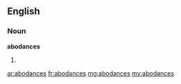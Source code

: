 ==English==

===Noun===
'''abodances'''

# {{plural of|[[abodance]]}}

[[ar:abodances]]
[[fr:abodances]]
[[mg:abodances]]
[[my:abodances]]